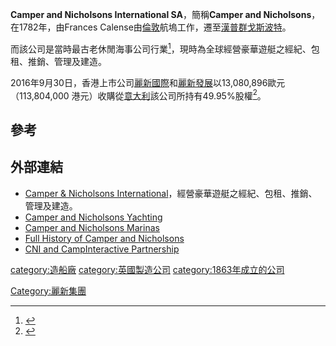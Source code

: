 '''Camper and Nicholsons International SA'''，簡稱'''Camper and Nicholsons'''，在1782年，由Frances Calense由[[倫敦|倫敦]]航塢工作，遷至[[漢普群|漢普群]][[戈斯波特|戈斯波特]]。

而該公司是當時最古老休閒海事公司行業<ref name>{{cite web|url=http://vancouver-webpages.com/N32/cnhistory.pdf|title=Camper and Nicholsons: A short History of Camper and Nicholsons 1782–2005|date=July 2004|publisher=Good Old Boat|author=Philip Allum|accessdate=2016-10-04|archive-date=2016-03-03|archive-url=https://web.archive.org/web/20160303195314/http://vancouver-webpages.com/N32/cnhistory.pdf|dead-url=no}}</ref>，現時為全球經營豪華遊艇之經紀、包租、推銷、管理及建造。

2016年9月30日，香港上市公司[[麗新國際|麗新國際]]和[[麗新發展|麗新發展]]以13,080,896歐元（113,804,000 港元）收購從[[意大利|意大利]]{{link-en|芬坎蒂尼|Fincantieri|}}該公司所持有49.95%股權<ref>{{Cite web |url=http://www.hkexnews.hk/listedco/listconews/sehk/2016/1003/LTN20161003018_C.pdf |title=聯合公佈 須予披露交易 收購 CAMPER & NICHOLSONS INTERNATIONAL SA 之股份 |accessdate=2016-10-04 |archive-date=2016-10-05 |archive-url=https://web.archive.org/web/20161005133156/http://www.hkexnews.hk/listedco/listconews/sehk/2016/1003/LTN20161003018_C.pdf |dead-url=yes }}</ref>。

==參考==
{{reflist}}

==外部連結==
*[http://www.camperandnicholsons.com Camper & Nicholsons International]{{Wayback|url=http://www.camperandnicholsons.com/ |date=20200920122456 }}，經營豪華遊艇之經紀、包租、推銷、管理及建造。
*[http://www.cnyachting.com Camper and Nicholsons Yachting]{{Wayback|url=http://www.cnyachting.com/ |date=20200221200157 }}
*[http://www.cnmarinas.com Camper and Nicholsons Marinas]{{Wayback|url=http://www.cnmarinas.com/ |date=20200814003433 }}
*[http://vancouver-webpages.com/N32/cnhistory.pdf Full History of Camper and Nicholsons]{{Wayback|url=http://vancouver-webpages.com/N32/cnhistory.pdf |date=20160303195314 }}
*[http://www.miamiherald.com/519/story/564407.html CNI and CampInteractive Partnership]

{{麗新集團}} 
[[category:造船廠|category:造船廠]]
[[category:英國製造公司|category:英國製造公司]]
[[category:1863年成立的公司|category:1863年成立的公司]]
[[Category:麗新集團|Category:麗新集團]]
{{company-stub}}
